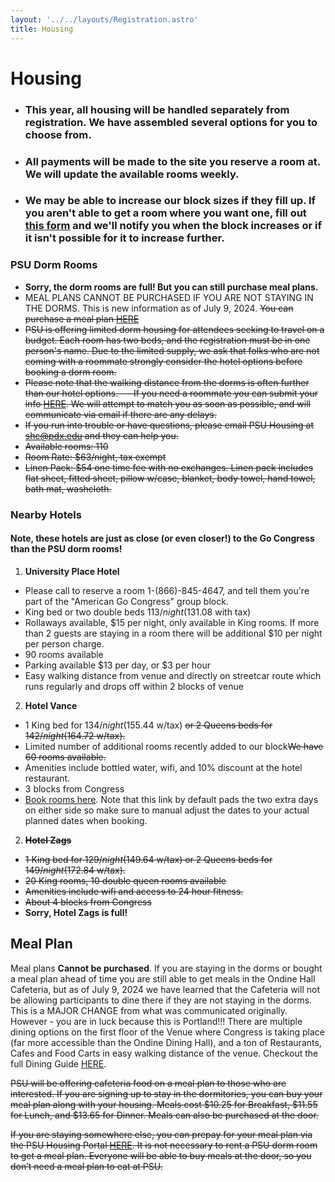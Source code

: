 ```yaml
---
layout: '../../layouts/Registration.astro'
title: Housing
---
```


# Housing

- ### This year, all housing will be handled separately from registration. We have assembled several options for you to choose from. 
- ### All payments will be made to the site you reserve a room at. We will update the available rooms weekly.
- ### We may be able to increase our block sizes if they fill up. If you aren't able to get a room where you want one, fill out [this form](https://docs.google.com/forms/d/e/1FAIpQLSfYnUirndbRpGD9Dgkaw-4vWLju7xcF7DkuT1f6F7lFH3Goig/viewform?usp=sf_link) and we'll notify you when the block increases or if it isn't possible for it to increase further. 

<MapComponent class="w-full aspect-square"/>

### PSU Dorm Rooms
- **Sorry, the dorm rooms are full! But you can still purchase meal plans.**
- MEAL PLANS CANNOT BE PURCHASED IF YOU ARE NOT STAYING IN THE DORMS.  This is new information as of July 9, 2024. ~~You can purchase a meal plan <a href="https://event.starrezevents.com/582a6d9e-5593-4536-89e3-1eb19867d3e5/889b67a1-1105-4979-86de-51cf91ca92fc" target="_blank">HERE</a>~~
- ~~PSU is offering limited dorm housing for attendees seeking to travel on a budget. Each room has two beds, and the registration must be in one person's name. Due to the limited supply, we ask that folks who are not coming with a roommate strongly consider the hotel options before booking a dorm room.~~
- ~~Please note that the walking distance from the dorms is often further than our hotel options. - - If you need a roommate you can submit your info <a href="https://docs.google.com/forms/d/e/1FAIpQLSf3oquaHyPbL8nzx5fL4txGhBqBlmWXME83ux6ixSbwLHqSBA/viewform?usp=sf_link" target="_blank">HERE</a>. We will attempt to match you as soon as possible, and will communicate via email if there are any delays.~~
- ~~If you run into trouble or have questions, please email PSU Housing at shc@pdx.edu and they can help you.~~
- ~~Available rooms: 110~~
- ~~Room Rate: $63/night, tax exempt~~
- ~~Linen Pack: $54 one time fee with no exchanges. Linen pack includes flat sheet, fitted sheet, pillow w/case, blanket, body towel, hand towel, bath mat, washcloth.~~


### Nearby Hotels
#### Note, these hotels are just as close (or even closer!) to the Go Congress than the PSU dorm rooms!

1. **University Place Hotel**
  - Please call to reserve a room 1-(866)-845-4647, and tell them you're part of the "American Go Congress" group block.
  - King bed or two double beds $113/night ($131.08 with tax)
  - Rollaways available, $15 per night, only available in King rooms. If more than 2 guests are staying in a room there will be additional $10 per night per person charge.
  - 90 rooms available
  - Parking available $13 per day, or $3 per hour
  - Easy walking distance from venue and directly on streetcar route which runs regularly and drops off within 2 blocks of venue

2. **Hotel Vance**
 - 1 King bed for $134/night ($155.44 w/tax) ~~or 2 Queens beds for $142/night ($164.72 w/tax).~~
 - Limited number of additional rooms recently added to our block~~We have 60 rooms available.~~
 - Amenities include bottled water, wifi, and 10% discount at the hotel restaurant.
 - 3 blocks from Congress
 - <a href="https://www.marriott.com/events/start.mi?id=1700520591527&key=GRP">Book rooms here</a>. Note that this link by default pads the two extra days on either side so make sure to manual adjust the dates to your actual planned dates when booking.
    
2. ~~**Hotel Zags**~~
 - ~~1 King bed for $129/night ($149.64 w/tax) or 2 Queens beds for $149/night ($172.84 w/tax).~~
 - ~~20 King rooms, 10 double queen rooms available~~
 - ~~Amenities include wifi and access to 24 hour fitness.~~
 - ~~About 4 blocks from Congress~~
 - **Sorry, Hotel Zags is full!**

## Meal Plan

Meal plans **Cannot be purchased**.  If you are staying in the dorms or bought a meal plan ahead of time you are still able to get meals in the Ondine Hall Cafeteria, but as of July 9, 2024 we have learned that the Cafeteria will not be allowing participants to dine there if they are not staying in the dorms.  This is a MAJOR CHANGE from what was communicated originally.  However - you are in luck because this is Portland!!!  There are multiple dining options on the first floor of the Venue where Congress is taking place (far more accessible than the Ondine Dining Hall), and a ton of Restaurants, Cafes and Food Carts in easy walking distance of the venue.  Checkout the full Dining Guide [HERE](/blog/dining).

~~PSU will be offering cafeteria food on a meal plan to those who are interested. If you are signing up to stay in the dormitories, you can buy your meal plan along with your housing. Meals cost $10.25 for Breakfast, $11.55 for Lunch, and $13.65 for Dinner. Meals can also be purchased at the door.~~

~~If you are staying somewhere else, you can prepay for your meal plan via the PSU Housing Portal <a href="https://event.starrezevents.com/582a6d9e-5593-4536-89e3-1eb19867d3e5/889b67a1-1105-4979-86de-51cf91ca92fc" target="_blank">HERE</a>. It is not necessary to rent a PSU dorm room to get a meal plan. Everyone will be able to buy meals at the door, so you don’t need a meal plan to eat at PSU.~~

